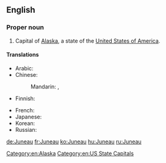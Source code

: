 ==English==
{{wikipedia}}

===Proper noun===
{{en-proper noun}}

# Capital of [[Alaska]], a state of the [[United States of America]].

====Translations====
{{trans-top|capital of Alaska}}
* Arabic: {{t-|ar|جونو|m|tr=juunu|sc=Arab}}
* Chinese:
*: Mandarin: {{t|zh|朱諾|sc=Hani}}, {{t|zh|朱诺|tr=Zhūnuò|sc=Hani}}
* Finnish: {{t-|fi|Juneau}}
{{trans-mid}}
* French: {{t+|fr|Juneau}}
* Japanese: {{t-|ja|ジュノー|tr=Junō|sc=Jpan}}
* Korean: {{t-|ko|주노|tr=Juno|sc=Kore}}
* Russian: {{t-|ru|Джуно|m|tr=Džúno|sc=Cyrl}} {{indeclinable}}
{{trans-bottom}}

[[Category:en:Alaska]]
[[Category:en:US State Capitals]]

[[de:Juneau]]
[[fr:Juneau]]
[[ko:Juneau]]
[[hu:Juneau]]
[[ru:Juneau]]
